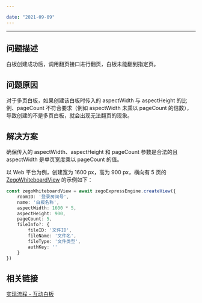 ```yaml
---

date: "2021-09-09"
---
```


<Title>白板创建成功后，调用翻页接口不生效？</Title>



- - -

## 问题描述
白板创建成功后，调用翻页接口进行翻页，白板未能翻到指定页。

## 问题原因
对于多页白板，如果创建该白板时传入的 aspectWidth 与 aspectHeight 的比例、pageCount 不符合要求（例如 aspectWidth 未乘以 pageCount 的倍数），导致创建的不是多页白板，就会出现无法翻页的现象。

## 解决方案
确保传入的 aspectWidth、aspectHeight 和 pageCount 参数是合法的且 aspectWidth 是单页宽度乘以 pageCount 的值。

以 Web 平台为例，创建宽为 1600 px，高为 900 px，横向有 5 页的 [ZegoWhiteboardView](https://doc-zh.zego.im/article/api?doc=WhiteBoardView_API~javascript_web~interface~ZegoWhiteboardView&jumpType=route) 的示例如下：

```typescript
const zegoWhiteboardView = await zegoExpressEngine.createView({
    roomID: '登录房间号',
    name: '白板名称',
    aspectWidth: 1600 * 5,
    aspectHeight: 900,
    pageCount: 5,
    fileInfo?: {
        fileID: '文件ID',
        fileName: '文件名',
        fileType: '文件类型',
        authKey: ''
    }
})
```


## 相关链接

[实现流程 - 互动白板](https://doc-zh.zego.im/article/8847#3_3)
